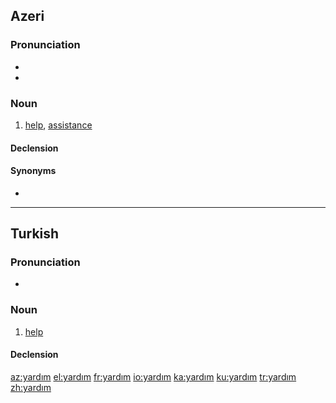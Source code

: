 ==Azeri==

===Pronunciation===
*{{IPA|[jɑɾdɯm]|lang=tr}}
*{{hyphenation|yar|dım}}

===Noun===
{{az-noun|ı|lar}}

# [[help]], [[assistance]]

====Declension====
{{az-noun-c|ı}}

====Synonyms====
*{{l|az|kömək}}

----

==Turkish==

===Pronunciation===
* {{IPA|[jɑɾdɯm]|lang=tr}}

===Noun===
{{tr-noun|ı|lar}}

# [[help]]

====Declension====
{{tr-noun-c|ı|d}}
{{tr-poss-c|ı}}

[[az:yardım]]
[[el:yardım]]
[[fr:yardım]]
[[io:yardım]]
[[ka:yardım]]
[[ku:yardım]]
[[tr:yardım]]
[[zh:yardım]]